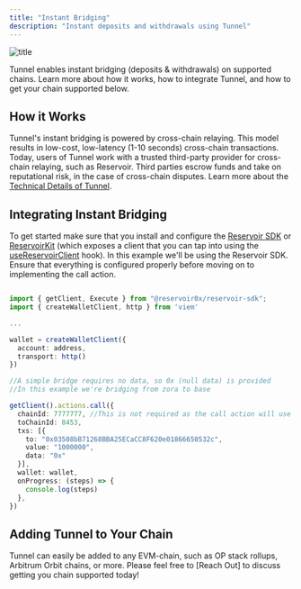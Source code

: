 ```yaml
---
title: "Instant Bridging"
description: "Instant deposits and withdrawals using Tunnel"
---
```


![title](images/instant-bridging.png)

Tunnel enables instant bridging (deposits & withdrawals) on supported chains. Learn more about how it works, how to integrate Tunnel, and how to get your chain supported below.

## How it Works

Tunnel's instant bridging is powered by cross-chain relaying. This model results in low-cost, low-latency (1-10 seconds) cross-chain transactions. Today, users of Tunnel work with a trusted third-party provider for cross-chain relaying, such as Reservoir. Third parties escrow funds and take on reputational risk, in the case of cross-chain disputes. Learn more about the [Technical Details of Tunnel](/how-it-works/understanding-tunnel).

## Integrating Instant Bridging

To get started make sure that you install and configure the [Reservoir SDK](https://docs.reservoir.tools/reference/reservoir-sdk-jstsnode) or [ReservoirKit](https://docs.reservoir.tools/reference/reservoirkit) (which exposes a client that you can tap into using the [useReservoirClient](https://docs.reservoir.tools/reference/reservoirkit-hooks#usereservoirclient) hook). In this example we'll be using the Reservoir SDK. Ensure that everything is configured properly before moving on to implementing the call action.

```typescript Instant Bridge

import { getClient, Execute } from "@reservoir0x/reservoir-sdk";
import { createWalletClient, http } from 'viem'

...

wallet = createWalletClient({
  account: address,
  transport: http()
})

//A simple bridge requires no data, so 0x (null data) is provided
//In this example we're bridging from zora to base

getClient().actions.call({
  chainId: 7777777, //This is not required as the call action will use the active configured chain
  toChainId: 8453,
  txs: [{
    to: "0x03508bB71268BBA25ECaCC8F620e01866650532c",
   	value: "1000000",
    data: "0x"
  }],
  wallet: wallet,
  onProgress: (steps) => {
    console.log(steps)
  },
})
```

## Adding Tunnel to Your Chain

Tunnel can easily be added to any EVM-chain, such as OP stack rollups, Arbitrum Orbit chains, or more. Please feel free to [Reach Out] to discuss getting you chain supported today!
